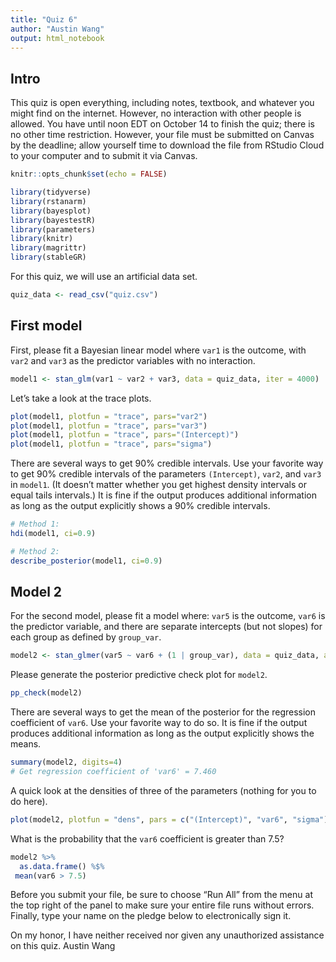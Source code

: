```yaml
---
title: "Quiz 6"
author: "Austin Wang"
output: html_notebook
---
```


## Intro

This quiz is open everything, including notes, textbook, and whatever you might find on the internet. However, no interaction with other people is allowed. You have until noon EDT on October 14 to finish the quiz; there is no other time restriction. However, your file must be submitted on Canvas by the deadline; allow yourself time to download the file from RStudio Cloud to your computer and to submit it via Canvas.



```r
knitr::opts_chunk$set(echo = FALSE)

library(tidyverse)
library(rstanarm)
library(bayesplot)
library(bayestestR)
library(parameters)
library(knitr)
library(magrittr)
library(stableGR)
```


For this quiz, we will use an artificial data set.


```r
quiz_data <- read_csv("quiz.csv")
```

## First model

First, please fit a Bayesian linear model where `var1` is the outcome, with `var2` and `var3` as the predictor variables with no interaction.

```r
model1 <- stan_glm(var1 ~ var2 + var3, data = quiz_data, iter = 4000)
```

Let's take a look at the trace plots.

```r
plot(model1, plotfun = "trace", pars="var2")
plot(model1, plotfun = "trace", pars="var3")
plot(model1, plotfun = "trace", pars="(Intercept)")
plot(model1, plotfun = "trace", pars="sigma")
```

There are several ways to get 90% credible intervals. Use your favorite way to get 90% credible intervals of the parameters `(Intercept)`, `var2`, and `var3` in `model1`. (It doesn't matter whether you get highest density intervals or equal tails intervals.)  It is fine if the output produces additional information as long as the output explicitly shows a 90% credible intervals.

```r
# Method 1:
hdi(model1, ci=0.9)

# Method 2:
describe_posterior(model1, ci=0.9)
```

## Model 2

For the second model, please fit a model where: `var5` is the outcome,  `var6` is the predictor variable, and there are separate intercepts (but not slopes) for each group as defined by `group_var`.

```r
model2 <- stan_glmer(var5 ~ var6 + (1 | group_var), data = quiz_data, adapt_delta = 0.99, iter = 8000, cores = 4)
```

Please generate the posterior predictive check plot for `model2`.

```r
pp_check(model2)
```

There are several ways to get the mean of the posterior for the regression coefficient of `var6`. Use your favorite way to do so. It is fine if the output produces additional information as long as the output explicitly shows the means.

```r
summary(model2, digits=4)
# Get regression coefficient of 'var6' = 7.460
```

A quick look at the densities of three of the parameters (nothing for you to do here).

```r
plot(model2, plotfun = "dens", pars = c("(Intercept)", "var6", "sigma"))
```

What is the probability that the `var6` coefficient is greater than 7.5?

```r
model2 %>%
  as.data.frame() %$%
 mean(var6 > 7.5)
```

Before you submit your file, be sure to choose "Run All" from the menu at the top right of the panel to make sure your entire file runs without errors. 
Finally, type your name on the pledge below to electronically sign it.

On my honor, I have neither received nor given any unauthorized assistance on this quiz.
Austin Wang